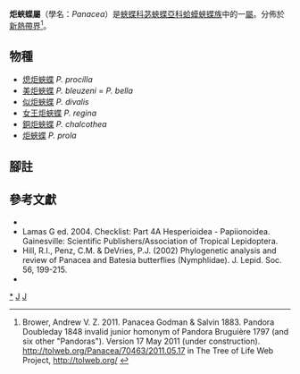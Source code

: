 {{NoteTA
|G1=Butterfly
}}
{{Automatic Taxobox
| taxon = Panacea
| authority = Godman & Salvin, [1883]
| image = Panacea prola amazonica (Nymphalidae- Biblidinae) (2871652979).jpg
| image_caption = [[炬蛺蝶|炬蛺蝶]]<br />''Panacea prola''
| type_species = [[炬蛺蝶|炬蛺蝶]]<br />''Pandora prola''
| type_species_authority = Doubleday, [1848]
| subdivision_ranks = 物種
| subdivision = 共有6種，詳閱正文。
| synonyms =
* ''Pandora'' <small>Doubleday, [1848]</small>
* ''Pandora'' <small>Westwood, [1850]</small>
}}

'''炬蛺蝶屬'''（學名：''Panacea''）是[[蛺蝶科|蛺蝶科]][[苾蛺蝶亞科|苾蛺蝶亞科]][[蛤蟆蛺蝶族|蛤蟆蛺蝶族]]中的一[[屬_(生物)|屬]]。分佈於[[新熱帶界|新熱帶界]]<ref>Brower, Andrew V. Z. 2011. Panacea Godman & Salvin 1883. Pandora Doubleday 1848 invalid junior homonym of Pandora Bruguière 1797 (and six other "Pandoras"). Version 17 May 2011 (under construction). http://tolweb.org/Panacea/70463/2011.05.17 {{Wayback|url=http://tolweb.org/Panacea/70463/2011.05.17 |date=20200811145301 }} in The Tree of Life Web Project, http://tolweb.org/ {{Wayback|url=http://tolweb.org/ |date=20110515100516 }}</ref>。

== 物種 ==
* [[熄炬蛺蝶|熄炬蛺蝶]] ''P. procilla''
* [[美炬蛺蝶|美炬蛺蝶]] ''P. bleuzeni'' = ''P. bella''
* [[似炬蛺蝶|似炬蛺蝶]] ''P. divalis''
* [[女王炬蛺蝶|女王炬蛺蝶]] ''P. regina''
* [[銅炬蛺蝶|銅炬蛺蝶]] ''P. chalcothea''
* [[炬蛺蝶|炬蛺蝶]] ''P. prola''

== 腳註 ==
{{reflist}}

== 參考文獻 ==
* {{Commonscat-inline| Panacea}}
* Lamas G ed. 2004. Checklist: Part 4A Hesperioidea - Papiionoidea. Gainesville: Scientific Publishers/Association of Tropical Lepidoptera.
* Hill, R.I., Penz, C.M. & DeVries, P.J. (2002) Phylogenetic analysis and review of Panacea and Batesia butterflies (Nymphlidae). J. Lepid. Soc. 56, 199-215.
* {{Cite book | author = 寿建新 周尧 李宇飞 | title = 世界蝴蝶分類名錄 | location = 中國 | publisher = 陝西科學技術出版社 | date = 2006-04-01 | ISBN = 9787536936768 | language= zh-hans }}

{{苾蛺蝶亞科}}
{{Taxonbar}}
[[Category:炬蛺蝶屬|*]]
[[Category:蛤蟆蛺蝶族|J]]
[[Category:_1883年描述的分类群|J]]